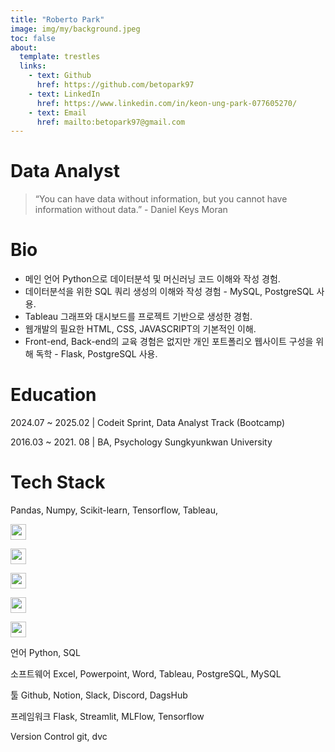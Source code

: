 ```yaml
---
title: "Roberto Park"
image: img/my/background.jpeg
toc: false
about:
  template: trestles
  links:
    - text: Github
      href: https://github.com/betopark97
    - text: LinkedIn
      href: https://www.linkedin.com/in/keon-ung-park-077605270/
    - text: Email
      href: mailto:betopark97@gmail.com
---
```


# Data Analyst {.unnumbered}

> "You can have data without information, but you cannot have information without data." - Daniel Keys Moran

# Bio

- 메인 언어 Python으로 데이터분석 및 머신러닝 코드 이해와 작성 경험.
- 데이터분석을 위한 SQL 쿼리 생성의 이해와 작성 경험 - MySQL, PostgreSQL 사용.
- Tableau 그래프와 대시보드를 프로젝트 기반으로 생성한 경험.
- 웹개발의 필요한 HTML, CSS, JAVASCRIPT의 기본적인 이해.
- Front-end, Back-end의 교육 경험은 없지만 개인 포트폴리오 웹사이트 구성을 위해 독학 - Flask, PostgreSQL 사용.

# Education

2024.07 ~ 2025.02 | Codeit Sprint, Data Analyst Track (Bootcamp)

2016.03 ~ 2021. 08 | BA, Psychology Sungkyunkwan University


# Tech Stack

Pandas, Numpy, Scikit-learn, Tensorflow, Tableau,

<img height=25px src='https://img.shields.io/badge/Python-white?style=flat&logo=Python'>

<img height=25px src='https://img.shields.io/badge/NumPy-black?style=flat&logo=NumPy'>

<img height=25px src='https://img.shields.io/badge/Pandas-black?style=flat&logo=Pandas'>

<img height=25px src='https://img.shields.io/badge/Jupyter-white?logo=Jupyter'>

<img height=25px src='./img/logos/python.svg' />


언어
Python, SQL

소프트웨어
Excel, Powerpoint, Word, Tableau, PostgreSQL, MySQL

툴
Github, Notion, Slack, Discord, DagsHub

프레임워크
Flask, Streamlit, MLFlow, Tensorflow

Version Control
git, dvc